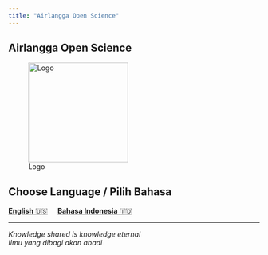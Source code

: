```yaml
---
title: "Airlangga Open Science"
---
```


::: {.text-center}

# Airlangga Open Science

![Logo](images/avatar.jpg){fig-align="center" width="200px"}

## Choose Language / Pilih Bahasa

[**English** 🇺🇸](en/index.qmd){.btn .btn-primary .btn-lg}
&nbsp;&nbsp;&nbsp;
[**Bahasa Indonesia** 🇮🇩](id/index.qmd){.btn .btn-success .btn-lg}

---

*Knowledge shared is knowledge eternal*  
*Ilmu yang dibagi akan abadi*

:::
